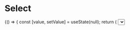 

<Meta title="Select" />

# Select

<Preview>
	<Story name="Default">
		{() => {
			const [value, setValue] = useState(null);
			return (
				<Select
					label="Select"
					onChange={(option) => setValue(option)}
					options={[
						{ isDisabled: true, label: 'Select an option', value: '' },
						{ label: 'Option 1', value: 'option-1' },
						{ label: 'Option 2', value: 'option-2' },
					]}
					value={value}
				/>
			);
		}}
	</Story>
</Preview>

## Async

<Preview>
	<Story name="Async">
		{() => {
			const [value, setValue] = useState(null);
			return (
				<AsyncSelect
					label="Select"
					loadOptions={() => {
						return new Promise((resolve) => {
							setTimeout(() => {
								resolve([
									{ isDisabled: true, label: 'Select an option', value: '' },
									{ label: 'Option 1', value: 'option-1' },
									{ label: 'Option 2', value: 'option-2' },
								]);
							}, 1000)
						});
					}}
					onChange={(option) => setValue(option)}
					value={value}
				/>
			);
		}}
	</Story>
</Preview>

## Native

<Preview>
	<Story name="Native select">
		{() => {
			const [value, setValue] = useState('');
			return (
				<NativeSelect
					label="Select"
					onChange={(e) => setValue(e.target.value)}
					options={[
						{ isDisabled: true, label: 'Select an option', value: '' },
						{ label: 'Option 1', value: 'option-1' },
						{ label: 'Option 2', value: 'option-2' },
					]}
					value={value}
				/>
			);
		}}
	</Story>
</Preview>
